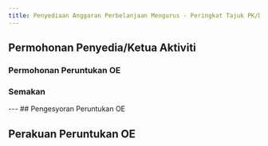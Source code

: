 ```yaml
---
title: Penyediaan Anggaran Perbelanjaan Mengurus - Peringkat Tajuk PK/DB/OO/KK
---
```


## Permohonan Penyedia/Ketua Aktiviti
### Permohonan Peruntukan OE
<Cards>
  <Card title="Penyediaan Jumlah Dipohon Tajuk Aktiviti" href="/docs/oe/dipohon#penyediaan-jumlah-dipohon-tajuk-pkdbookk" />
</Cards>

### Semakan
<Cards>
  <Card title="Permohonan Semakan kepada Ketua Aktiviti" href="/docs/oe/semakan-tajuk#maklumkan-ketua-aktiviti-untuk-melakukan-semakan-kepada-tajuk" />
  <Card title="Semakan Ketua Aktiviti" href="/docs/oe/semakan-tajuk#semakan-tajuk-pkdbookk" />
  <Card title="Mohon Pindaan Ketua Aktiviti" href="/docs/oe/semakan-tajuk#mohon-pindaan-ketua-aktiviti-pada-tajuk-pkdbookk" />
</Cards>
---
## Pengesyoran Peruntukan OE 
<Cards>
  <Card title="Penyediaan Jumlah Disyor Tajuk Aktiviti" href="/docs/oe/disyor#penyediaan-jumlah-disyor-tajuk-pkdbookk" />
</Cards>

## Perakuan Peruntukan OE 
<Cards>
  <Card title="Penyediaan Jumlah Diperaku Tajuk Aktiviti" href="/docs/oe/diperaku#penyediaan-jumlah-diperaku-tajuk-pkdbookk" />
</Cards>



  